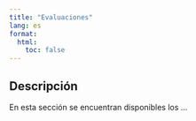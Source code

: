 ```yaml
---
title: "Evaluaciones"
lang: es
format: 
  html:
    toc: false
---
```


## Descripción

En esta sección se encuentran disponibles los ...